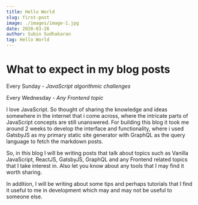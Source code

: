 ```yaml
---
title: Hello World
slug: first-post
image: ./images/image-1.jpg
date: 2020-03-26
author: Subin Sudhakaran
tag: Hello World
---
```


# What to expect in my blog posts

<div style={{ marginBottom: '1rem', padding: '20px', backgroundColor: '#D2F1E4'}}>

Every Sunday - _JavaScript algorithmic challenges_

Every Wednesday - _Any Frontend topic_

</div>

I love JavaScript. So thought of sharing the knowledge and ideas somewhere in the internet that i come across, where the intricate parts of JavaScript concepts are still unanswered. For building this blog it took me around 2 weeks to develop the interface and functionality, where i used GatsbyJS as my primary static site generator with GraphQL as the query language to fetch the markdown posts.

So, in this blog I will be writing posts that talk about topics such as Vanilla JavaScript, ReactJS, GatsbyJS, GraphQL and any Frontend related topics that I take interest in. Also let you know about any tools that I may find it worth sharing.

In addition, I will be writing about some tips and perhaps tutorials that I find it useful to me in development which may and may not be useful to someone else.